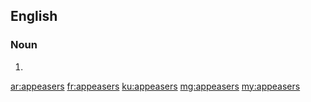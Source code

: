 ==English==

===Noun===
{{head|en|noun plural form}}

# {{plural of|appeaser|lang=en}}

[[ar:appeasers]]
[[fr:appeasers]]
[[ku:appeasers]]
[[mg:appeasers]]
[[my:appeasers]]